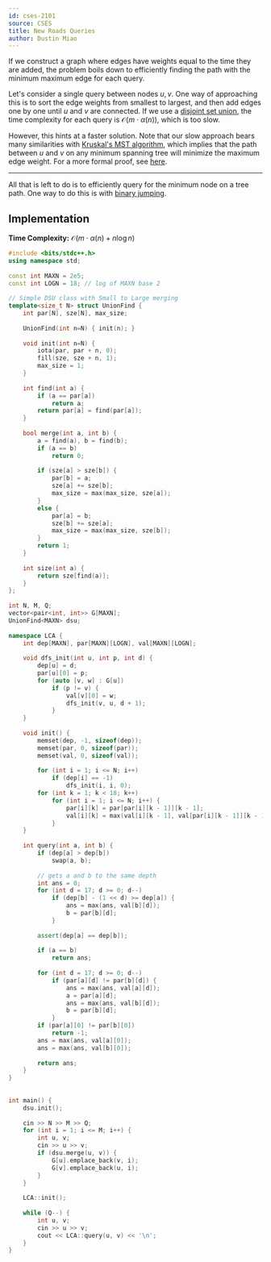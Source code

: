 ```yaml
---
id: cses-2101
source: CSES
title: New Roads Queries
author: Dustin Miao
---
```


If we construct a graph where edges have weights equal to the time they are added, the problem boils down to efficiently finding the path with the minimum maximum edge for each query. 

Let's consider a single query between nodes $u, v$. One way of approaching this is to sort the edge weights from smallest to largest, and then add edges one by one until $u$ and $v$ are connected. If we use a [disjoint set union](/gold/dsu), the time complexity for each query is $\mathcal{O}(m \cdot \alpha(n))$, which is too slow.

However, this hints at a faster solution. Note that our slow approach bears many similarities with [Kruskal's MST algorithm](/gold/mst/#kruskals), which implies that the path between $u$ and $v$ on any minimum spanning tree will minimize the maximum edge weight. For a more formal proof, see [here](https://www.geeksforgeeks.org/minimum-bottleneck-spanning-treembst/). 
****
All that is left to do is to efficiently query for the minimum node on a tree path. One way to do this is with [binary jumping](/plat/binary-jump). 

## Implementation

**Time Complexity:** $\mathcal{O}(m \cdot \alpha(n) + n\log n)$

<LanguageSection>
<CPPSection>

```cpp
#include <bits/stdc++.h>
using namespace std;
	
const int MAXN = 2e5;
const int LOGN = 18; // log of MAXN base 2
 
// Simple DSU class with Small to Large merging
template<size_t N> struct UnionFind {
	int par[N], sze[N], max_size;
 
	UnionFind(int n=N) { init(n); }
 
	void init(int n=N) {
		iota(par, par + n, 0);
		fill(sze, sze + n, 1);
		max_size = 1;
	}
 
	int find(int a) {
		if (a == par[a])
			return a;
		return par[a] = find(par[a]);
	}
 
	bool merge(int a, int b) {
		a = find(a), b = find(b);
		if (a == b) 
			return 0;
		
		if (sze[a] > sze[b]) {
			par[b] = a;
			sze[a] += sze[b];
			max_size = max(max_size, sze[a]);
		}
		else {
			par[a] = b;
			sze[b] += sze[a];
			max_size = max(max_size, sze[b]);
		}
		return 1;
	}
 
	int size(int a) { 
		return sze[find(a)]; 
	}
};
 
int N, M, Q;
vector<pair<int, int>> G[MAXN];
UnionFind<MAXN> dsu;
 
namespace LCA {
	int dep[MAXN], par[MAXN][LOGN], val[MAXN][LOGN];
 
	void dfs_init(int u, int p, int d) {
		dep[u] = d;
		par[u][0] = p;
		for (auto [v, w] : G[u]) 
			if (p != v) {
				val[v][0] = w;
				dfs_init(v, u, d + 1);
			}
	}
 
	void init() {
		memset(dep, -1, sizeof(dep));
		memset(par, 0, sizeof(par));
		memset(val, 0, sizeof(val));
 
		for (int i = 1; i <= N; i++)
			if (dep[i] == -1)
				dfs_init(i, i, 0);
		for (int k = 1; k < 18; k++)
			for (int i = 1; i <= N; i++) {
				par[i][k] = par[par[i][k - 1]][k - 1];
				val[i][k] = max(val[i][k - 1], val[par[i][k - 1]][k - 1]);
			}
	}
 
	int query(int a, int b) {
		if (dep[a] > dep[b])
			swap(a, b);
		
		// gets a and b to the same depth
		int ans = 0;
		for (int d = 17; d >= 0; d--)
			if (dep[b] - (1 << d) >= dep[a]) {
				ans = max(ans, val[b][d]);
				b = par[b][d];
			}
 
		assert(dep[a] == dep[b]);
 
		if (a == b) 
			return ans;
 
		for (int d = 17; d >= 0; d--) 
			if (par[a][d] != par[b][d]) {
				ans = max(ans, val[a][d]);
				a = par[a][d];
				ans = max(ans, val[b][d]);
				b = par[b][d];
			}
		if (par[a][0] != par[b][0])
			return -1;
		ans = max(ans, val[a][0]);
		ans = max(ans, val[b][0]);
 
		return ans;
	}
}
 
 
int main() {
	dsu.init();
 
	cin >> N >> M >> Q;
	for (int i = 1; i <= M; i++) {
		int u, v;
		cin >> u >> v;
		if (dsu.merge(u, v)) {
			G[u].emplace_back(v, i);
			G[v].emplace_back(u, i);
		}
	}
 
	LCA::init();
 
	while (Q--) {
		int u, v;
		cin >> u >> v;
		cout << LCA::query(u, v) << '\n';
	}
}
```

</CPPSection>

</LanguageSection>
